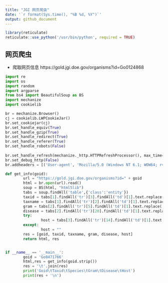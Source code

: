 ```yaml
---
title: "JGI 网页爬虫"
date: '`r format(Sys.time(), "%B %d, %Y")`'
output: github_document
---
```


```r
library(reticulate)
reticulate::use_python('/usr/bin/python', required = TRUE)
```

## 网页爬虫

* 爬取网页信息 https://gold.jgi.doe.gov/organisms?id=Go0124868

```python

import re
import os
import random
import argparse
from bs4 import BeautifulSoup as BS
import mechanize
import cookielib

br = mechanize.Browser()  
cj = cookielib.LWPCookieJar()  
br.set_cookiejar(cj)  
br.set_handle_equiv(True)  
br.set_handle_gzip(True)  
br.set_handle_redirect(True)  
br.set_handle_referer(True)  
br.set_handle_robots(False)  
  
br.set_handle_refresh(mechanize._http.HTTPRefreshProcessor(), max_time=1)  
br.set_debug_http(False)  
br.addheaders = [('User-agent', 'Mozilla/5.0 (Windows NT 6.1; WOW64; rv:15.0) Gecko/20100101 Firefox/15.0.1')]  

def get_info(goid):
        url = "https://gold.jgi.doe.gov/organisms?id=" + goid
        html = br.open(url).read()
        soup = BS(html, "html5lib")
        tabs = soup.findAll('table',{'class':'entity'})
        taxid = tabs[1].findAll('tr')[3].findAll('td')[1].text.replace('\n','').replace('\t','')
        taxname = tabs[1].findAll('tr')[2].findAll('td')[1].text.replace('\n','').replace('\t','')
        gram = tabs[2].findAll('tr')[5].findAll('td')[1].text.replace('\n','').replace('\t','')
        disease = tabs[2].findAll('tr')[20].findAll('td')[1].text.replace('\t','').replace('\n\n',';')[1:-1]
        try:
                host = tabs[3].findAll('tr')[14].findAll('td')[1].text.replace('\t','').replace('\n\n',';')[1:-1]
        except:
                host = ""
        res = [goid, taxid, taxname, gram, disease, host]
        return html, res


if __name__ == '__main__':
        goid = 'Go0471766'
        html,res = get_info(goid.strip())
        res = '\t'.join(res)
        print('Goid\tTaxid\tSpecies\tGram\tDisease\tHost')
        print(res + '\n')
```

